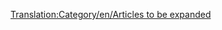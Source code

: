 [[Translation:Category/en/Articles to be expanded]]
{{en/Bilingual box| Es
| Esta es una lista de '''artículos que necesitan ser ampliados'''. Por favor, remítase al artículo para más información.<br/>Los artículos con las plantillas {{en/S|es/Ampliar}}, {{en/S|es/Esbozo}} y {{en/S|es/Incompleto}} son incorporados automáticamente aquí.
| ''This is a list of '''articles that need to be expanded'''. Please refer to the article for more information.<br/>Articles with {{en/S|es/Ampliar}}, {{en/S|es/Esbozo}} and {{en/S|es/Incompleto}} templates automatically go here.''}}


